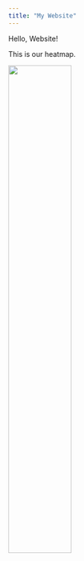```yaml
---
title: "My Website"
---
```


Hello, Website!


This is our heatmap.

<img src="master-heatmap.png" style="width:50%">
